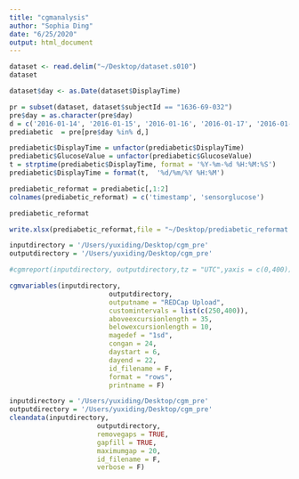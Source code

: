 ```yaml
---
title: "cgmanalysis"
author: "Sophia Ding"
date: "6/25/2020"
output: html_document
---
```


```r
dataset <- read.delim("~/Desktop/dataset.s010")
dataset 
```

```r
dataset$day <- as.Date(dataset$DisplayTime)

pr = subset(dataset, dataset$subjectId == "1636-69-032")
pre$day = as.character(pre$day)
d = c('2016-01-14', '2016-01-15', '2016-01-16', '2016-01-17', '2016-01-18')
prediabetic  = pre[pre$day %in% d,]

prediabetic$DisplayTime = unfactor(prediabetic$DisplayTime)
prediabetic$GlucoseValue = unfactor(prediabetic$GlucoseValue)
t = strptime(prediabetic$DisplayTime, format = '%Y-%m-%d %H:%M:%S')
prediabetic$DisplayTime = format(t,  '%d/%m/%Y %H:%M')

prediabetic_reformat = prediabetic[,1:2]
colnames(prediabetic_reformat) = c('timestamp', 'sensorglucose')

prediabetic_reformat

write.xlsx(prediabetic_reformat,file = "~/Desktop/prediabetic_reformat.xlsx")
```

```r
inputdirectory = '/Users/yuxiding/Desktop/cgm_pre'
outputdirectory = '/Users/yuxiding/Desktop/cgm_pre'

#cgmreport(inputdirectory, outputdirectory,tz = "UTC",yaxis = c(0,400))

cgmvariables(inputdirectory,
                         outputdirectory,
                         outputname = "REDCap Upload",
                         customintervals = list(c(250,400)),
                         aboveexcursionlength = 35,
                         belowexcursionlength = 10,
                         magedef = "1sd",
                         congan = 24,
                         daystart = 6,
                         dayend = 22,
                         id_filename = F,
                         format = "rows",
                         printname = F)
```
```r
inputdirectory = '/Users/yuxiding/Desktop/cgm_pre'
outputdirectory = '/Users/yuxiding/Desktop/cgm_pre'
cleandata(inputdirectory,
                      outputdirectory,
                      removegaps = TRUE,
                      gapfill = TRUE,
                      maximumgap = 20,
                      id_filename = F,
                      verbose = F)
```

